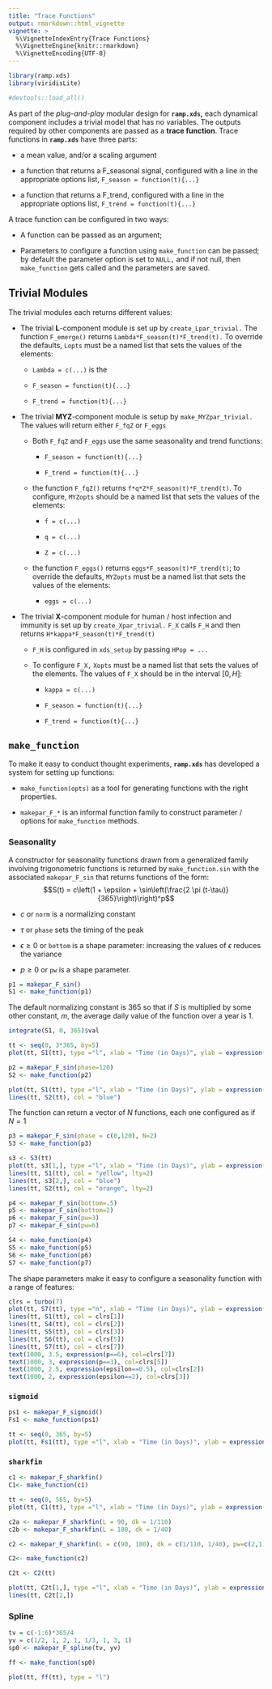 ```yaml
---
title: "Trace Functions"
output: rmarkdown::html_vignette
vignette: >
  %\VignetteIndexEntry{Trace Functions}
  %\VignetteEngine{knitr::rmarkdown}
  %\VignetteEncoding{UTF-8}
---
```


```r
library(ramp.xds)
library(viridisLite)
```


```r
#devtools::load_all()
```

As part of the  *plug-and-play* modular design for **`ramp.xds`,** each dynamical component includes a trivial model that has no variables. The outputs required by other components are passed as a **trace function**. Trace functions in **`ramp.xds`** have three parts:

+ a mean value, and/or a scaling argument

+ a function that returns a F_seasonal signal, configured with a line in the appropriate options list, `F_season = function(t){...}` 

+ a function that returns a F_trend, configured with a line in the appropriate options list, `F_trend = function(t){...}` 

A trace function can be configured in two ways: 

+ A function can be passed as an argument;

+ Parameters to configure a function using `make_function` can be passed; by default the parameter option is set to `NULL,` and if not null, then `make_function` gets called and the parameters are saved.  



## Trivial Modules 


The trivial modules each returns different values:

+ The trivial **L**-component module is set up by `create_Lpar_trivial.` The function `F_emerge()` returns `Lambda*F_season(t)*F_trend(t).` To override the defaults, `Lopts` must be a named list that sets the values of the elements: 

    - `Lambda = c(...)` is the
        
    - `F_season = function(t){...}`
        
    - `F_trend = function(t){...}`

+ The trivial **MYZ**-component module is setup by `make_MYZpar_trivial.` The values will return either `F_fqZ` or `F_eggs` 

    - Both `F_fqZ` and `F_eggs` use the same seasonality and trend functions: 

        - `F_season = function(t){...}` 
        
        - `F_trend = function(t){...}` 

    - the function `F_fqZ()` returns `f*q*Z*F_season(t)*F_trend(t)`. To configure, `MYZopts` should be a named list that sets the values of the elements: 
    
        - `f = c(...)` 
        
        - `q = c(...)` 
        
        - `Z = c(...)`
    
    - the function `F_eggs()` returns `eggs*F_season(t)*F_trend(t)`; to override the defaults, `MYZopts` must be a named list that sets the values of the elements:
    
        - ` eggs = c(...)`

+ The trivial **X**-component module for human / host infection and immunity is set up by `create_Xpar_trivial.` `F_X` calls `F_H` and then returns `H*kappa*F_season(t)*F_trend(t)` 

    - `F_H` is configured in `xds_setup` by passing `HPop = ...` 
    
    - To configure `F_X,` `Xopts` must be a named list that sets the values of the elements. The values of `F_X` should be in the interval $[0,H]:$ 
    
      - `kappa = c(...)`
        
      - `F_season = function(t){...}`
        
      - `F_trend = function(t){...}`
        
## `make_function`

To make it easy to conduct thought experiments, **`ramp.xds`** has developed a system for setting up functions: 

  + `make_function(opts)` as a tool for generating functions with the right properties. 
  
  + `makepar_F_*` is an informal function family to construct parameter / options for `make_function` methods. 

### Seasonality

A constructor for seasonality functions drawn from a generalized family involving trigonometric functions is returned by `make_function.sin` with the associated `makepar_F_sin` that returns functions of the form: 
$$S(t) =  c\left(1 + \epsilon + \sin\left(\frac{2 \pi (t-\tau)}{365}\right)\right)^p$$

+ $c$ or `norm` is a normalizing constant 

+ $\tau$ or `phase` sets the timing of the peak

+ $\epsilon \geq 0$ or `bottom` is a shape parameter: increasing the values of $\epsilon$ reduces the variance 

+ $p \geq 0$ or `pw` is a shape parameter.

```r
p1 = makepar_F_sin()
S1 <- make_function(p1)

```

The default normalizing constant is $365$ so that if $S$ is multiplied by some other constant, $m,$ the average daily value of the function over a year is $1.$

```r
integrate(S1, 0, 365)$val
```

```r
tt <- seq(0, 3*365, by=5)
plot(tt, S1(tt), type ="l", xlab = "Time (in Days)", ylab = expression(S(t)))
```


```r
p2 = makepar_F_sin(phase=120)
S2 <- make_function(p2)
```


```r
plot(tt, S1(tt), type ="l", xlab = "Time (in Days)", ylab = expression(S(t)))
lines(tt, S2(tt), col = "blue")
```

The function can return a vector of $N$ functions, each one configured as if $N=1$

```r
p3 = makepar_F_sin(phase = c(0,120), N=2)
S3 <- make_function(p3)
```

```r
s3 <- S3(tt) 
plot(tt, s3[1,], type ="l", xlab = "Time (in Days)", ylab = expression(S(t)))
lines(tt, S1(tt), col = "yellow", lty=2)
lines(tt, s3[2,], col = "blue")
lines(tt, S2(tt), col = "orange", lty=2)
```
```r
p4 <- makepar_F_sin(bottom=.5)
p5 <- makepar_F_sin(bottom=2)
p6 <- makepar_F_sin(pw=3)
p7 <- makepar_F_sin(pw=6)
```


```r
S4 <- make_function(p4)
S5 <- make_function(p5)
S6 <- make_function(p6)
S7 <- make_function(p7)
```

The shape parameters make it easy to configure a seasonality function with a range of features: 

```r
clrs = turbo(7)
plot(tt, S7(tt), type ="n", xlab = "Time (in Days)", ylab = expression(S(t)))
lines(tt, S1(tt), col = clrs[1])
lines(tt, S4(tt), col = clrs[2])
lines(tt, S5(tt), col = clrs[3])
lines(tt, S6(tt), col = clrs[5])
lines(tt, S7(tt), col = clrs[7])
text(1000, 3.5, expression(p==6), col=clrs[7])
text(1000, 3, expression(p==3), col=clrs[5])
text(1000, 2.5, expression(epsilon==0.5), col=clrs[2])
text(1000, 2, expression(epsilon==2), col=clrs[3])
```


###  `sigmoid` 

```r
ps1 <- makepar_F_sigmoid()
Fs1 <- make_function(ps1)
```

```r
tt <- seq(0, 365, by=5)
plot(tt, Fs1(tt), type ="l", xlab = "Time (in Days)", ylab = expression(Fs1(t)))
```

### `sharkfin`

```r
c1 <- makepar_F_sharkfin()
C1<- make_function(c1)
```



```r
tt <- seq(0, 565, by=5)
plot(tt, C1(tt), type ="l", xlab = "Time (in Days)", ylab = expression(Fs1(t)))
```



```r
c2a <- makepar_F_sharkfin(L = 90, dk = 1/110)
c2b <- makepar_F_sharkfin(L = 180, dk = 1/40)
```

```r
c2 <- makepar_F_sharkfin(L = c(90, 180), dk = c(1/110, 1/40), pw=c(2,1), N=2)
```

```r
C2<- make_function(c2)
```


```r
C2t <- C2(tt)
```



```r
plot(tt, C2t[1,], type ="l", xlab = "Time (in Days)", ylab = expression(Fs1(t)))
lines(tt, C2t[2,])
```

### Spline



```r
tv = c(-1:6)*365/4
yv = c(1/2, 1, 2, 1, 1/3, 1, 3, 1) 
sp0 <- makepar_F_spline(tv, yv)
```


```r
ff <- make_function(sp0)
```


```r
plot(tt, ff(tt), type = "l")
```

